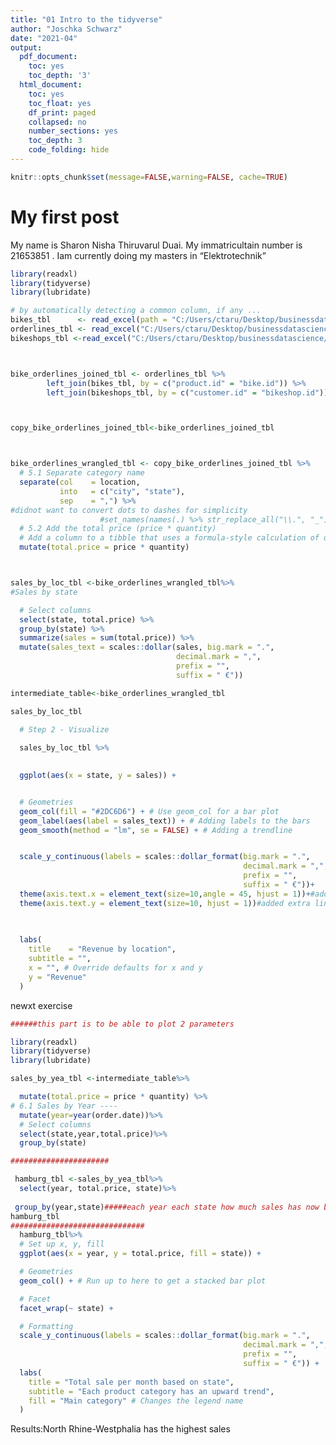 ```yaml
---
title: "01 Intro to the tidyverse"
author: "Joschka Schwarz"
date: "2021-04"
output:
  pdf_document:
    toc: yes
    toc_depth: '3'
  html_document:
    toc: yes
    toc_float: yes
    df_print: paged
    collapsed: no
    number_sections: yes
    toc_depth: 3
    code_folding: hide
---
```


```r
knitr::opts_chunk$set(message=FALSE,warning=FALSE, cache=TRUE)
```



# My first post

My name is Sharon Nisha Thiruvarul Duai.
My immatricultain number is 21653851 .
Iam currently doing my masters in "Elektrotechnik"



```r

library(readxl)
library(tidyverse)
library(lubridate)

# by automatically detecting a common column, if any ...
bikes_tbl      <- read_excel(path = "C:/Users/ctaru/Desktop/businessdatascience/ds_data/ds_data/01_bike_sales/01_raw_data/bikes.xlsx")
orderlines_tbl <- read_excel("C:/Users/ctaru/Desktop/businessdatascience/ds_data/ds_data/01_bike_sales/01_raw_data/orderlines.xlsx")
bikeshops_tbl <-read_excel("C:/Users/ctaru/Desktop/businessdatascience/ds_data/ds_data/01_bike_sales/01_raw_data/bikeshops.xlsx")



bike_orderlines_joined_tbl <- orderlines_tbl %>%
        left_join(bikes_tbl, by = c("product.id" = "bike.id")) %>%
        left_join(bikeshops_tbl, by = c("customer.id" = "bikeshop.id"))



copy_bike_orderlines_joined_tbl<-bike_orderlines_joined_tbl



bike_orderlines_wrangled_tbl <- copy_bike_orderlines_joined_tbl %>%
  # 5.1 Separate category name
  separate(col    = location,
           into   = c("city", "state"),
           sep    = ",") %>%
#didnot want to convert dots to dashes for simplicity
                    #set_names(names(.) %>% str_replace_all("\\.", "_"))
  # 5.2 Add the total price (price * quantity) 
  # Add a column to a tibble that uses a formula-style calculation of other columns
  mutate(total.price = price * quantity)



sales_by_loc_tbl <-bike_orderlines_wrangled_tbl%>%
#Sales by state 

  # Select columns
  select(state, total.price) %>% 
  group_by(state) %>% 
  summarize(sales = sum(total.price)) %>%
  mutate(sales_text = scales::dollar(sales, big.mark = ".", 
                                     decimal.mark = ",", 
                                     prefix = "", 
                                     suffix = " €"))

intermediate_table<-bike_orderlines_wrangled_tbl

sales_by_loc_tbl
```
```r

  # Step 2 - Visualize
 
  sales_by_loc_tbl %>%
  

  ggplot(aes(x = state, y = sales)) +


  # Geometries
  geom_col(fill = "#2DC6D6") + # Use geom_col for a bar plot
  geom_label(aes(label = sales_text)) + # Adding labels to the bars
  geom_smooth(method = "lm", se = FALSE) + # Adding a trendline


  scale_y_continuous(labels = scales::dollar_format(big.mark = ".", 
                                                    decimal.mark = ",", 
                                                    prefix = "", 
                                                    suffix = " €"))+
  theme(axis.text.x = element_text(size=10,angle = 45, hjust = 1))+#added size of x text and angled
  theme(axis.text.y = element_text(size=10, hjust = 1))#added extra line for y text size incrementno need of angle
  

  
  labs(
    title    = "Revenue by location",
    subtitle = "",
    x = "", # Override defaults for x and y
    y = "Revenue"
  )
```



newxt exercise

```r
######this part is to be able to plot 2 parameters

library(readxl)
library(tidyverse)
library(lubridate)

sales_by_yea_tbl <-intermediate_table%>% 

  mutate(total.price = price * quantity) %>%
# 6.1 Sales by Year ----
  mutate(year=year(order.date))%>%
  # Select columns
  select(state,year,total.price)%>% 
  group_by(state) 

######################

 hamburg_tbl <-sales_by_yea_tbl%>%
  select(year, total.price, state)%>%
 
 group_by(year,state)#####each year each state how much sales has now been grouped
hamburg_tbl
##############################
  hamburg_tbl%>%
  # Set up x, y, fill
  ggplot(aes(x = year, y = total.price, fill = state)) +

  # Geometries
  geom_col() + # Run up to here to get a stacked bar plot

  # Facet
  facet_wrap(~ state) +

  # Formatting
  scale_y_continuous(labels = scales::dollar_format(big.mark = ".", 
                                                    decimal.mark = ",", 
                                                    prefix = "", 
                                                    suffix = " €")) +
  labs(
    title = "Total sale per month based on state",
    subtitle = "Each product category has an upward trend",
    fill = "Main category" # Changes the legend name
  )


```

Results:North Rhine-Westphalia has the highest sales


